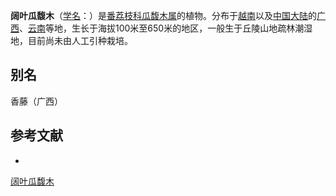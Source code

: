 {{Speciesbox
| name = 阔叶瓜馥木
| status = 
| status_system = 
| image =
| genus = Fissistigma
| species = chloroneuron
| authority = (Hand.-Mazz.) [[蒋英_(植物学家)|Tsiang]]
}}

'''阔叶瓜馥木'''（[[学名|学名]]：{{lang|la|''Fissistigma chloroneuron''}}）是[[番荔枝科|番荔枝科]][[瓜馥木属|瓜馥木属]]的植物。分布于[[越南|越南]]以及[[中国大陆|中国大陆]]的[[广西|广西]]、[[云南|云南]]等地，生长于海拔100米至650米的地区，一般生于丘陵山地疏林潮湿地，目前尚未由人工引种栽培。

== 别名 ==
香藤（广西）

== 参考文献 ==
<div class="references-small">
* {{cite web| url =http://www.bioinfo.cn/db05/KmzwSpecies.php?action=view&id=398| title =阔叶瓜馥木| work =《中国高等植物数据库全库》| publisher =中国科学院微生物研究所| author =昆明植物研究所| accessdate =2009-02-21| deadurl =yes| archiveurl =https://web.archive.org/web/20160305023235/http://www.bioinfo.cn/db05/KmzwSpecies.php?action=view&id=398| archivedate =2016-03-05}}
</div>
{{Taxonbar|from=Q15224996}}

[[Category:瓜馥木属|阔叶瓜馥木]]


{{植物小作品}}